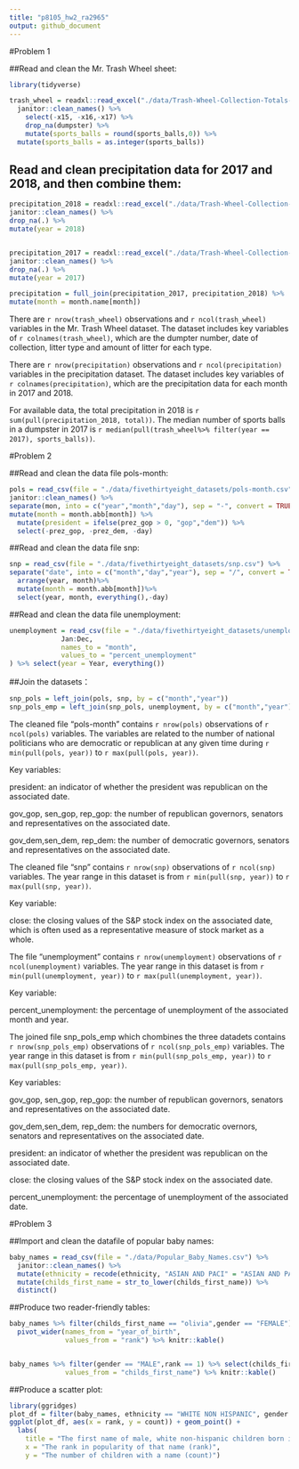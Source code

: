 ```yaml
---
title: "p8105_hw2_ra2965"
output: github_document
---
```

#Problem 1

##Read and clean the Mr. Trash Wheel sheet:

```r
library(tidyverse)

trash_wheel = readxl::read_excel("./data/Trash-Wheel-Collection-Totals-8-6-19.xlsx", sheet = "Mr. Trash Wheel") %>%
  janitor::clean_names() %>%
    select(-x15, -x16,-x17) %>%
    drop_na(dumpster) %>%
    mutate(sports_balls = round(sports_balls,0)) %>%
  mutate(sports_balls = as.integer(sports_balls))
```

## Read and clean precipitation data for 2017 and 2018, and then combine them:

```r

precipitation_2018 = readxl::read_excel("./data/Trash-Wheel-Collection-Totals-8-6-19.xlsx",sheet = "2018 Precipitation", skip = 1) %>%
janitor::clean_names() %>%
drop_na(.) %>%
mutate(year = 2018)


precipitation_2017 = readxl::read_excel("./data/Trash-Wheel-Collection-Totals-8-6-19.xlsx",sheet = "2017 Precipitation",skip = 1) %>%
janitor::clean_names() %>%
drop_na(.) %>%
mutate(year = 2017)

precipitation = full_join(precipitation_2017, precipitation_2018) %>%
mutate(month = month.name[month])

```
There are `r nrow(trash_wheel)` observations and `r ncol(trash_wheel)` variables in the Mr. Trash Wheel dataset. The dataset includes key variables of `r colnames(trash_wheel)`, which are the dumpter number, date of collection, litter type and amount of litter for each type.


There are `r nrow(precipitation)` observations and `r ncol(precipitation)` variables in the precipitation dataset. The dataset includes key variables of `r colnames(precipitation)`, which are the precipitation data for each month in 2017 and 2018.

For available data, the total precipitation in 2018 is `r sum(pull(precipitation_2018, total))`. The median number of sports balls in a dumpster in 2017 is `r median(pull(trash_wheel%>% filter(year == 2017), sports_balls))`.

#Problem 2

##Read and clean the data file pols-month:
```r

pols = read_csv(file = "./data/fivethirtyeight_datasets/pols-month.csv") %>%
janitor::clean_names() %>%
separate(mon, into = c("year","month","day"), sep = "-", convert = TRUE) %>%
mutate(month = month.abb[month]) %>%
  mutate(president = ifelse(prez_gop > 0, "gop","dem")) %>%
  select(-prez_gop, -prez_dem, -day)

```

##Read and clean the data file snp:

```r

snp = read_csv(file = "./data/fivethirtyeight_datasets/snp.csv") %>%
separate("date", into = c("month","day","year"), sep = "/", convert = TRUE) %>%
  arrange(year, month)%>%
  mutate(month = month.abb[month])%>%
  select(year, month, everything(),-day)

```


##Read and clean the data file unemployment:
```r

unemployment = read_csv(file = "./data/fivethirtyeight_datasets/unemployment.csv") %>% pivot_longer(
             Jan:Dec,
             names_to = "month",
             values_to = "percent_unemployment"
) %>% select(year = Year, everything())

```

##Join the datasets：

```r

snp_pols = left_join(pols, snp, by = c("month","year"))
snp_pols_emp = left_join(snp_pols, unemployment, by = c("month","year"))

```

The cleaned file “pols-month” contains `r nrow(pols)` observations of `r ncol(pols)` variables. The variables are related to the number of national politicians who are democratic or republican at any given time during `r min(pull(pols, year))` to `r max(pull(pols, year))`. 

Key variables:

president: an indicator of whether the president was republican on the associated date. 

gov_gop, sen_gop, rep_gop: the number of republican governors, senators and representatives on the associated date. 

gov_dem,sen_dem, rep_dem: the number of democratic governors, senators and representatives on the associated date.


The cleaned file “snp” contains `r nrow(snp)` observations of `r ncol(snp)` variables. The year range in this dataset is from `r min(pull(snp, year))` to `r max(pull(snp, year))`.

Key variable: 

close: the closing values of the S&P stock index on the associated date, which is often used as a representative measure of stock market as a whole.


The file “unemployment” contains `r nrow(unemployment)` observations of `r ncol(unemployment)` variables. The year range in this dataset is from `r min(pull(unemployment, year))` to `r max(pull(unemployment, year))`. 

Key variable:

percent_unemployment: the percentage of unemployment of the associated month and year.


The joined file snp_pols_emp which chombines the three datadets contains `r nrow(snp_pols_emp)` observations of `r ncol(snp_pols_emp)` variables. The year range in this dataset is from `r min(pull(snp_pols_emp, year))` to `r max(pull(snp_pols_emp, year))`. 

Key variables:

gov_gop, sen_gop, rep_gop: the number of republican governors, senators and representatives on the associated date.

gov_dem,sen_dem, rep_dem: the numbers for democratic overnors, senators and representatives on the associated date. 

president: an indicator of whether the president was republican on the associated date.

close: the closing values of the S&P stock index on the associated date. 

percent_unemployment: the percentage of unemployment of the associated date.

#Problem 3

##Import and clean the datafile of popular baby names:

```r
baby_names = read_csv(file = "./data/Popular_Baby_Names.csv") %>%
  janitor::clean_names() %>%
  mutate(ethnicity = recode(ethnicity, "ASIAN AND PACI" = "ASIAN AND PACIFIC ISLANDER", "BLACK NON HISP"= "BLACK NON HISPANIC","WHITE NON HISP" = "WHITE NON HISPANIC"))%>%
  mutate(childs_first_name = str_to_lower(childs_first_name)) %>%
  distinct()

```

##Produce two reader-friendly tables:

```r
baby_names %>% filter(childs_first_name == "olivia",gender == "FEMALE") %>% select(childs_first_name, year_of_birth,ethnicity, rank) %>%
  pivot_wider(names_from = "year_of_birth",
              values_from = "rank") %>% knitr::kable()


baby_names %>% filter(gender == "MALE",rank == 1) %>% select(childs_first_name, year_of_birth,ethnicity) %>% pivot_wider(names_from = "year_of_birth",
              values_from = "childs_first_name") %>% knitr::kable()
```

##Produce a scatter plot:
```r
library(ggridges)
plot_df = filter(baby_names, ethnicity == "WHITE NON HISPANIC", gender == "MALE", year_of_birth == 2016)
ggplot(plot_df, aes(x = rank, y = count)) + geom_point() +
  labs(
    title = "The first name of male, white non-hispanic children born in 2016",
    x = "The rank in popularity of that name (rank)",
    y = "The number of children with a name (count)")
  
```

